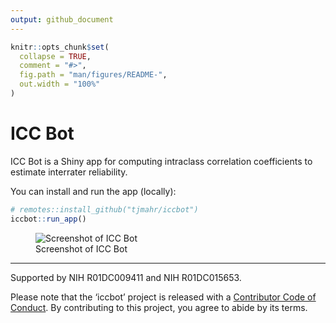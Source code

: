 ```yaml
---
output: github_document
---
```


<!-- README.md is generated from README.Rmd. Please edit that file -->

```r
knitr::opts_chunk$set(
  collapse = TRUE,
  comment = "#>",
  fig.path = "man/figures/README-",
  out.width = "100%"
)
```

# ICC Bot

<!-- badges: start -->
<!-- badges: end -->

ICC Bot is a Shiny app for computing intraclass correlation coefficients to
estimate interrater reliability.

You can install and run the app (locally):

```r
# remotes::install_github("tjmahr/iccbot")
iccbot::run_app()
```

![Screenshot of ICC Bot](./man/figures/icc-bot-shot-optimized.png)

***

Supported by NIH R01DC009411 and NIH R01DC015653.

Please note that the 'iccbot' project is released with a
[Contributor Code of Conduct](.github/CODE_OF_CONDUCT.md).
By contributing to this project, you agree to abide by its terms.

